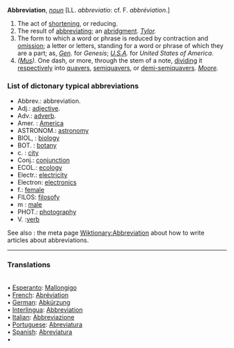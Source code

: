 '''Abbreviation''', ''[[noun (part of speech)|noun]]'' [LL. ''abbreviatio'': cf. F. ''abbr&eacute;viation''.]

<ol>
<li>The act of [[shortening]], or reducing.

<li> The result of [[abbreviating]]; an [[abridgment]]. ''[[Tylor (source)|Tylor]].''

<li> The form to which a word or phrase is reduced by contraction and [[omission]]; a letter or letters, standing for a word or phrase of which they are a part; as, ''[[Gen (source)|Gen]].'' for ''Genesis''; ''[[U.S.A (source)|U.S.A]].'' for ''United States of America''.

<li> ''([[Mus (subject)|Mus]]).'' One dash, or more, through the stem of a note, [[dividing]] it [[respectively]] into [[quavers]], [[semiquavers]], or [[demi-semiquavers]]. ''[[Moore (source)|Moore]].''
</ol>
=== List of dictonary typical abbreviations ===

*Abbrev.: abbreviation.
*Adj.: [[adjective]].
*Adv.: [[adverb]].
*Amer. : [[w:america|America]]
*ASTRONOM.: [[w:astronomy|astronomy]]
*BIOL, : [[w:biology|biology]]
*BOT. : [[w:botany|botany]]
*c. : [[city]]
*Conj.: [[conjunction]]
*ECOL.: [[w:ecology|ecology]]
*Electr.: [[w:electricity|electricity]]
*Electron: [[w:electronics|electronics]]
*f.: [[female]]
*FILOS: [[w:filosofy|filosofy]]
*m : [[male]]
*PHOT.: [[w:photography|photography]]
*V. :[[verb]]

See also : the meta page [[Wiktionary:Abbreviation]] about how to write articles about abbreviations.

<HR> <P> <H3>Translations</H3>
<BR>• [[Esperanto]]: [[Mallongigo]]
<BR>• [[French]]: [[Abréviation]]
<BR>• [[German]]: [[Abkürzung]]
<BR>• [[Interlingua]]: [[Abbreviation]]
<BR>• [[Italian]]: [[Abbreviazione]]
<BR>• [[Portuguese]]: [[Abreviatura]]
<BR>• [[Spanish]]: [[Abreviatura]]
<BR>•